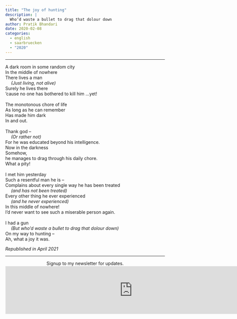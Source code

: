 ```yaml
---
title: "The joy of hunting"
description: |
  Who’d waste a bullet to drag that dolour down
author: Pratik Bhandari
date: 2020-02-08
categories:
  - english
  - saarbruecken
  - "2020"
---
```


<!-- Oh, so some links brought you here. Cool.\ -->

***

A dark room in some random city \
In the middle of nowhere \
There lives a man \
&ensp;&ensp; _(Just living, not alive)_\
Surely he lives there \
‘cause no one has bothered to kill him ...yet! \
\
The monotonous chore of life \
As long as he can remember \
Has made him dark \
In and out. \
\
Thank god –\
&ensp;&ensp; _(Or rather not)_\
For he was educated beyond his intelligence.\
Now in the darkness \
Somehow,\
he manages to drag through his daily chore. \
What a pity! \
\
I met him yesterday \
Such a resentful man he is – \
Complains about every single way he has been treated \
&ensp;&ensp; _(and has not been treated)_\
Every other thing he ever experienced\
&ensp;&ensp; _(and he never experienced)_\
In this middle of nowhere!\
I'd never want to see such a miserable person again. \
\
I had a gun \
&ensp;&ensp; _(But who'd waste a bullet to drag that dolour down)_\
On my way to hunting – \
Ah, what a joy it was.

_Republished in April 2021_

***

<div
<b style="text-align:center;">Signup to my newsletter for updates.</b>
</div>

<iframe
src="https://drpratik.substack.com/embed" width="800" height="150" style="border:1px solid #EEE; background:white;" frameborder="0" scrolling="no">
</iframe>
 